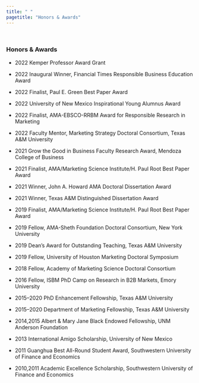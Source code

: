 ```yaml
---
title: " "
pagetitle: "Honors & Awards"
---
```

<p>&nbsp;</p>

### Honors & Awards
-  2022  Kemper Professor Award Grant 
-  2022	 Inaugural Winner, Financial Times Responsible Business Education Award

-  2022	 Finalist, Paul E. Green Best Paper Award

-  2022	 University of New Mexico Inspirational Young Alumnus Award 
-  2022	 Finalist, AMA-EBSCO-RRBM Award for Responsible Research in Marketing
-  2022	 Faculty Mentor, Marketing Strategy Doctoral Consortium, Texas A&M University
-  2021	 Grow the Good in Business Faculty Research Award, Mendoza College of Business
-  2021	 Finalist, AMA/Marketing Science Institute/H. Paul Root Best Paper Award 

-  2021	 Winner, John A. Howard AMA Doctoral Dissertation Award
-  2021	 Winner, Texas A&M Distinguished Dissertation Award
-  2019	 Finalist, AMA/Marketing Science Institute/H. Paul Root Best Paper Award
-  2019	 Fellow, AMA-Sheth Foundation Doctoral Consortium, New York University 
-  2019	 Dean’s Award for Outstanding Teaching, Texas A&M University 
-  2019	 Fellow, University of Houston Marketing Doctoral Symposium
-  2018	 Fellow, Academy of Marketing Science Doctoral Consortium
-  2016	 Fellow, ISBM PhD Camp on Research in B2B Markets, Emory University
-  2015–2020	 PhD Enhancement Fellowship, Texas A&M University
-  2015–2020	 Department of Marketing Fellowship, Texas A&M University
-  2014,2015	 Albert & Mary Jane Black Endowed Fellowship, UNM Anderson Foundation
-  2013	 International Amigo Scholarship, University of New Mexico                                               
-  2011  Guanghua Best All-Round Student Award, Southwestern University of Finance and Economics                     
-  2010,2011	 Academic Excellence Scholarship, Southwestern University of Finance and Economics





